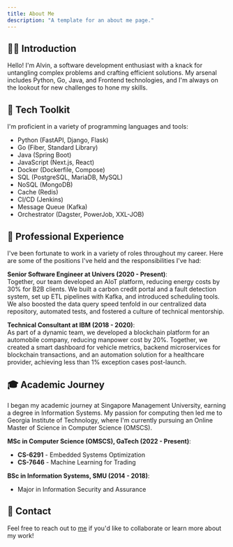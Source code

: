 ```yaml
---
title: About Me
description: "A template for an about me page."
---
```


## 🙋‍♂️ Introduction

Hello! I'm Alvin, a software development enthusiast with a knack for untangling complex problems and crafting efficient solutions. My arsenal includes Python, Go, Java, and Frontend technologies, and I'm always on the lookout for new challenges to hone my skills.

## 🔧 Tech Toolkit

I'm proficient in a variety of programming languages and tools:

- Python (FastAPI, Django, Flask)
- Go (Fiber, Standard Library)
- Java (Spring Boot)
- JavaScript (Next.js, React)
- Docker (Dockerfile, Compose)
- SQL (PostgreSQL, MariaDB, MySQL)
- NoSQL (MongoDB)
- Cache (Redis)
- CI/CD (Jenkins)
- Message Queue (Kafka)
- Orchestrator (Dagster, PowerJob, XXL-JOB)

## 💼 Professional Experience

I've been fortunate to work in a variety of roles throughout my career. Here are some of the positions I've held and the responsibilities I've had:

**Senior Software Engineer at Univers (2020 - Present)**:  
Together, our team developed an AIoT platform, reducing energy costs by 30% for B2B clients. We built a carbon credit portal and a fault detection system, set up ETL pipelines with Kafka, and introduced scheduling tools. We also boosted the data query speed tenfold in our centralized data repository, automated tests, and fostered a culture of technical mentorship.

**Technical Consultant at IBM (2018 - 2020)**:  
As part of a dynamic team, we developed a blockchain platform for an automobile company, reducing manpower cost by 20%. Together, we created a smart dashboard for vehicle metrics, backend microservices for blockchain transactions, and an automation solution for a healthcare provider, achieving less than 1% exception cases post-launch.

## 🎓 Academic Journey

I began my academic journey at Singapore Management University, earning a degree in Information Systems. My passion for computing then led me to Georgia Institute of Technology, where I'm currently pursuing an Online Master of Science in Computer Science (OMSCS).

**MSc in Computer Science (OMSCS), GaTech (2022 - Present)**:

- **CS-6291** - Embedded Systems Optimization
- **CS-7646** - Machine Learning for Trading

**BSc in Information Systems, SMU (2014 - 2018)**:

- Major in Information Security and Assurance

## 📧 Contact

Feel free to reach out to [me](mailto:alvin4292@gmail.com) if you'd like to collaborate or learn more about my work!
